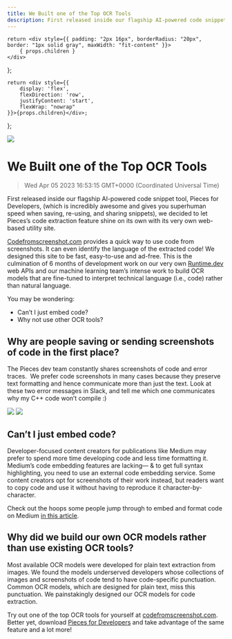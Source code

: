 ```yaml
---
title: We Built one of the Top OCR Tools
description: First released inside our flagship AI-powered code snippet tool, Pieces for Developers, (which is incredibly awesome and gives you superhuman speed when saving, re-using, and sharing snippets), we decided to let Pieces’s code extraction feature shine on its own with its very own web-based utility site.
---
```


    return <div style={{ padding: "2px 16px", borderRadius: "20px", border: "1px solid gray", maxWidth: "fit-content" }}>
        { props.children }
    </div>
};

    return <div style={{
        display: 'flex',
        flexDirection: 'row',
        justifyContent: 'start',
        flexWrap: "nowrap"
    }}>{props.children}</div>;

};

<link rel="canonical" href="https://code.pieces.app/blog/top-ocr-tools" />


![](https://uploads-ssl.webflow.com/6143afec6https://uploads-ssl.webflow.com/6143afec68f555387049efb3/62f2af070b52a656c205799c_goodbye%20forever%20to%20retyping%20the%20code.jpg)

# We Built one of the Top OCR Tools
> Wed Apr 05 2023 16:53:15 GMT+0000 (Coordinated Universal Time)

First released inside our flagship AI-powered code snippet tool, Pieces for Developers, (which is incredibly awesome and gives you superhuman speed when saving, re-using, and sharing snippets), we decided to let Pieces’s code extraction feature shine on its own with its very own web-based utility site.

<a href="http://codefromscreenshot.com/" target="_blank">Codefromscreenshot.com</a> provides a quick way to use code from screenshots. It can even identify the language of the extracted code! We designed this site to be fast, easy-to-use and ad-free. This is the culmination of 6 months of development work on our very own <a href="http://codefromscreenshot.com/" target="_blank">Runtime.dev</a> web APIs and our machine learning team’s intense work to build OCR models that are fine-tuned to interpret technical language (i.e., code) rather than natural language.

You may be wondering:
- Can’t I just embed code?
- Why not use other OCR tools?

## Why are people saving or sending screenshots of code in the first place?
The Pieces dev team constantly shares screenshots of code and error traces. &nbsp;We prefer code screenshots in many cases because they preserve text formatting and hence communicate more than just the text. Look at these two error messages in Slack, and tell me which one communicates why my C++ code won’t compile :)

![](https://uploads-ssl.webflow.com/6143afec68f555387049efb3/629a25575eccf1d6e4ee2d6b_Screen%20Shot%202022-05-23%20at%205.44.51%20PM.png)
![](https://uploads-ssl.webflow.com/6143afec68f555387049efb3/629a257832964be10dd40f81_Screen%20Shot%202022-06-03%20at%2010.54.06%20AM.png)

## Can’t I just embed code?
Developer-focused content creators for publications like Medium may prefer to spend more time developing code and less time formatting it. Medium’s code embedding features are lacking— & to get full syntax highlighting, you need to use an external code embedding service. Some content creators opt for screenshots of their work instead, but readers want to copy code and use it without having to reproduce it character-by-character.

Check out the hoops some people jump through to embed and format code on Medium <a href="https://medium.com/pythoneers/9-different-ways-to-embedded-code-in-medium-9213cb4c0a2e" target="_blank">in this article</a>.

## Why did we build our own OCR models rather than use existing OCR tools?
Most available OCR models were developed for plain text extraction from images. We found the models underserved developers whose collections of images and screenshots of code tend to have code-specific punctuation. Common OCR models, which are designed for plain text, miss this punctuation. We painstakingly designed our OCR models for code extraction.

Try out one of the top OCR tools for yourself at <a href="http://codefromscreenshot.com/" target="_blank">codefromscreenshot.com</a>. Better yet, download <a href="http://pieces.app/install" target="_blank">Pieces for Developers</a> and take advantage of the same feature and a lot more!
